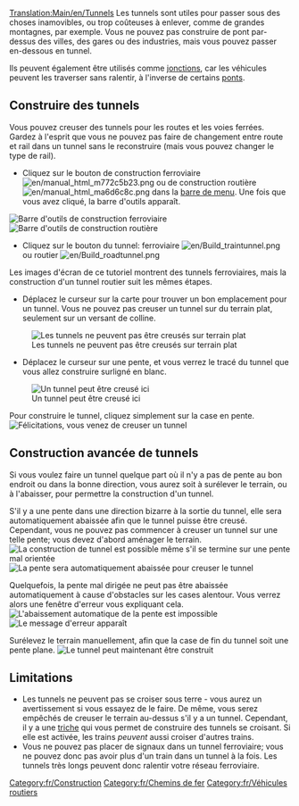 [[Translation:Main/en/Tunnels]]{{en/-}}{{fr/Tutoriel}}
Les tunnels sont utiles pour passer sous des choses inamovibles, ou trop coûteuses à enlever, comme de grandes montagnes, par exemple. Vous ne pouvez pas construire de pont par-dessus des villes, des gares ou des industries, mais vous pouvez passer en-dessous en tunnel.

Ils peuvent également être utilisés comme [[Main/fr/Croisements|jonctions]], car les véhicules peuvent les traverser sans ralentir, à l'inverse de certains [[Main/fr/Ponts|ponts]].

==Construire des tunnels==
Vous pouvez creuser des tunnels pour les routes et les voies ferrées. Gardez à l'esprit que vous ne pouvez pas faire de changement entre route et rail dans un tunnel sans le reconstruire (mais vous pouvez changer le type de rail).
*Cliquez sur le bouton de construction ferroviaire [[File:en/manual html m772c5b23.png]] ou de construction routière [[File:en/manual html ma6d6c8c.png]] dans la [[Main/en/Interface du jeu/Fr#La barre de menu|barre de menu]]. Une fois que vous avez cliqué, la barre d'outils apparaît.
[[File:en/Railroad Construction.png|none|frame|Barre d'outils de construction ferroviaire]]
[[File:en/Road constructionnew.png|none|frame|Barre d'outils de construction routière]]

*Cliquez sur le bouton du tunnel: ferroviaire [[File:en/Build traintunnel.png]] ou routier [[File:en/Build roadtunnel.png]]

Les images d'écran de ce tutoriel montrent des tunnels ferroviaires, mais la construction d'un tunnel routier suit les mêmes étapes.

*Déplacez le curseur sur la carte pour trouver un bon emplacement pour un tunnel. Vous ne pouvez pas creuser un tunnel sur du terrain plat, seulement sur un versant de colline.
[[File:en/Tunnel try.png|none|frame|Les tunnels ne peuvent pas être creusés sur terrain plat]]

*Déplacez le curseur sur une pente, et vous verrez le tracé du tunnel que vous allez construire surligné en blanc.
[[File:en/Tunnel prepare first.png|none|frame|Un tunnel peut être creusé ici]]

Pour construire le tunnel, cliquez simplement sur la case en pente.
[[File:en/Tunnel built first.png|none|frame|Félicitations, vous venez de creuser un tunnel]]

==Construction avancée de tunnels==
Si vous voulez faire un tunnel quelque part où il n'y a pas de pente au bon endroit ou dans la bonne direction, vous aurez soit à surélever le terrain, ou à l'abaisser, pour permettre la construction d'un tunnel.

S'il y a une pente dans une direction bizarre à la sortie du tunnel, elle sera automatiquement abaissée afin que le tunnel puisse être creusé. Cependant, vous ne pouvez pas commencer à creuser un tunnel sur une telle pente; vous devez d'abord aménager le terrain.
[[File:en/Tunnel prepare second.png|none|frame|La construction de tunnel est possible même s'il se termine sur une pente mal orientée]]
[[File:en/Tunnel built second.png|none|frame|La pente sera automatiquement abaissée pour creuser le tunnel]]

Quelquefois, la pente mal dirigée ne peut pas être abaissée automatiquement à cause d'obstacles sur les cases alentour. Vous verrez alors une fenêtre d'erreur vous expliquant cela.
[[File:en/Tunnel terraform third.png|none|frame|L'abaissement automatique de la pente est impossible]]
[[File:en/Tunnel error third.png|none|frame|Le message d'erreur apparaît]]

Surélevez le terrain manuellement, afin que la case de fin du tunnel soit une pente plane.
[[File:en/Tunnel prepare third.png|none|frame|Le tunnel peut maintenant être construit]]

==Limitations==
* Les tunnels ne peuvent pas se croiser sous terre - vous aurez un avertissement si vous essayez de le faire. De même, vous serez empêchés de creuser le terrain au-dessus s'il y a un tunnel. Cependant, il y a une [[Main/fr/Croisement de tunnels|triche]] qui vous permet de construire des tunnels se croisant. Si elle est activée, les trains ''peuvent'' aussi croiser d'autres trains.
* Vous ne pouvez pas placer de signaux dans un tunnel ferroviaire; vous ne pouvez donc pas avoir plus d'un train dans un tunnel à la fois. Les tunnels très longs peuvent donc ralentir votre réseau ferroviaire.

[[Category:fr/Construction]]
[[Category:fr/Chemins de fer]]
[[Category:fr/Véhicules routiers]]